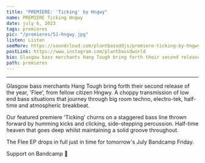 ---
title: "PREMIERE: 'Ticking' by Hngwy"
name: PREMIERE Ticking Hngwy
date: july 6, 2023
tags: premieres
pic: "/premieres/51-hngwy.jpg"
listen: Listen
seeMore: https://soundcloud.com/plantbassddjs/premiere-ticking-by-hngwy
postLink: https://www.instagram.com/plantbassdworld
bio: Glasgow bass merchants Hang Tough bring forth their second release of the year, 'Flee', from fellow citizen Hngwy.
path: premieres
---

<SoundCloud
  url="https://soundcloud.com/plantbassddjs/premiere-ticking-by-hngwy"
  name="Hngwy - Ticking"
/>

<hr />

Glasgow bass merchants Hang Tough bring forth their second release of the year, 'Flee', from fellow citizen Hngwy.
A choppy transmission of low end bass situations that journey through big room techno, electro-tek, half-time and atmospheric breakbeat.

Our featured premiere 'Ticking' churns on a staggered bass line thrown forward by humming kicks and clicking, side-stepping percussion. Half-time heaven that goes deep whilst maintaining a solid groove throughout.

The Flee EP drops in full just in time for tomorrow's July Bandcamp Friday.

Support <HoverLink url="https://hangtough.bandcamp.com/album/flee" name="Hngwy" external /> on Bandcamp 🌱

<Picture src="/premieres/51-cover.jpg" alt="hngwy music room" size={1200} />
